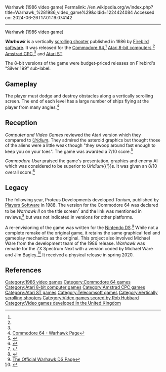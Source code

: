 Warhawk (1986 video game)
Permalink: //en.wikipedia.org/w/index.php?title=Warhawk_%281986_video_game%29&oldid=1224424084
Accessed on: 2024-06-26T17:01:19.074142



------
Warhawk (1986 video game)
{{Infobox VG
| image = Warhawk Coverart.png
| developer = Proteus Developments
| publisher = [[Telecomsoft#Firebird|Firebird]]
| designer =
| composer = [[Rob Hubbard]]
| engine =
| released = 1986
| genre = [[Scrolling shooter]]
| modes = [[Single-player]]
| platforms = [[Commodore 64]],<ref name="c64">[http://uk.gamespot.com/ps3/action/warhawk/similar.html?mode=universe Warhawk], gamespot.com. Article retrieved 2007-03-16</ref> [[Atari 8-bit]],<ref name="atari8">{{Atarimania|id=5713|name=Warhawk}}. Article retrieved 2007-03-16</ref> [[Amstrad CPC]],<ref name="amstrad">[http://www.cpczone.net/index.php?game=956 Warhawk], cpczone.net. Article retrieved 2007-03-16</ref><ref>[http://www.c64-wiki.com/index.php/Warhawk Warhawk on www.c64-wiki.com]</ref> [[Atari ST]]
}}

'''''Warhawk''''' is a vertically [[scrolling shooter]] published in 1986 by [[Telecomsoft#Firebird|Firebird software]]. It was released for the [[Commodore 64]],<ref name="c64" /> [[Atari 8-bit computers]],<ref name="atari8" /> [[Amstrad CPC]],<ref name="amstrad" /> and [[Atari ST]].

The 8-bit versions of the game were budget-priced releases on Firebird's "Silver 199" sub-label.

==Gameplay==
The player must dodge and destroy obstacles along a vertically scrolling screen. The end of each level has a large number of ships flying at the player from many angles.<ref>[http://homepages.tesco.net/parsonsp/html/warhawk.html Commodore 64 - Warhawk Page<!-- Bot generated title -->]</ref><!-- Deleted image removed: [[Image:Bluewarhawkship.gif|thumb|[[Screenshot]] from the C64 version. The player is the blue ship.]] -->

==Reception==
''Computer and Video Games'' reviewed the Atari version which they compared to ''[[Uridium]]''. They admired the asteroid graphics but thought those of the aliens were a little weak though "they swoop around fast enough to keep you on your toes". The game was awarded a 7/10 score.<ref>{{Cite web|url=https://archive.org/stream/cvg-magazine-072/CVG_072_Oct_1987#page/n33/mode/1up|title=CVG Magazine Issue 072|date=October 1987}}</ref>

''Commodore User'' praised the game's presentation, graphics and enemy AI which was considered to be superior to ''Uridium''{{'}}s. It was given an 8/10 overall score.<ref>{{Cite web|url=http://amr.abime.net/issue_2365_reviews|title=Commodore User (November 1986) Reviews - Amiga Magazine Rack}}</ref>

==Legacy==
The following year, Proteus Developments developed ''Tanium'', published by [[Players Software]] in 1988. The version for the Commodore 64 was declared to be ''Warhawk II'' on the title screen<ref>{{Cite web|title=Tanium Screenshots for Commodore 64|url=https://www.mobygames.com/game/c64/tanium/screenshots/gameShotId,665182/|access-date=2020-07-27|website=MobyGames}}</ref> and the link was mentioned in reviews,<ref>{{Cite web|last=|first=|date=May 1988|title=Tanium Review - Zzap 64|url=http://www.zzap64.co.uk/cgi-bin/displaypage.pl?issue=037&amp;page=089&amp;thumbstart=0&amp;magazine=zzap&amp;check=1|archive-url=|archive-date=|access-date=2020-07-27|website=www.zzap64.co.uk}}</ref> but was not indicated in versions for other platforms.

A re-envisioning of the game was written for the [[Nintendo DS]].<ref>[http://www.headsoft.com.au/index.php?category=warhawk The Official Warhawk DS Page]</ref> While not a complete remake of the original game, it retains the same graphical feel and gameplay mechanics as the original. This project also involved Michael Ware from the development team of the 1986 release. ''Warhawk'' was remade for the ZX Spectrum Next with a version coded by Michael Ware and Jim Bagley.<ref>{{Cite web|title=Warhawk ZX Spectrum Next|url=https://www.spectrumnextgames.uk/warhawk|access-date=2020-07-27|website=www.spectrumnextgames.uk|language=en}}</ref> It received a physical release in spring 2020.

==References==
{{reflist}}

[[Category:1986 video games]]
[[Category:Commodore 64 games]]
[[Category:Atari 8-bit computer games]]
[[Category:Amstrad CPC games]]
[[Category:Atari ST games]]
[[Category:Telecomsoft games]]
[[Category:Vertically scrolling shooters]]
[[Category:Video games scored by Rob Hubbard]]
[[Category:Video games developed in the United Kingdom]]